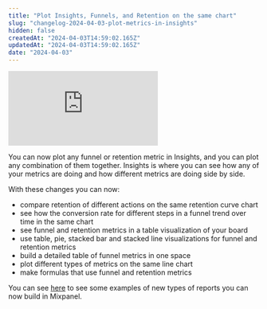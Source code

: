 ```yaml
---
title: "Plot Insights, Funnels, and Retention on the same chart"
slug: "changelog-2024-04-03-plot-metrics-in-insights"
hidden: false
createdAt: "2024-04-03T14:59:02.165Z"
updatedAt: "2024-04-03T14:59:02.165Z"
date: "2024-04-03"
---
```

<div style={{position: 'relative', paddingBottom: '64.90384615384616%', height: 0}}>
    <iframe src="https://www.loom.com/embed/81c25f63005d4d0da8d06c1558ac1c70"
        frameBorder="0"
        webkitallowfullscreen="true" mozallowfullscreen="true" allowFullScreen
        style={{position: 'absolute', 'top': 0, 'left': 0, 'width': '100%', 'height': '100%'}}>
    </iframe>
</div>

You can now plot any funnel or retention metric in Insights, and you can plot any combination of them together. Insights is where you can see how any of your metrics are doing and how different metrics are doing side by side.

With these changes you can now:

- compare retention of different actions on the same retention curve chart
- see how the conversion rate for different steps in a funnel trend over time in the same chart
- see funnel and retention metrics in a table visualization of your board
- use table, pie, stacked bar and stacked line visualizations for funnel and retention metrics
- build a detailed table of funnel metrics in one space
- plot different types of metrics on the same line chart
- make formulas that use funnel and retention metrics

You can see [here](https://mixpanel.com/p/FN3F4aWpunCKSuZNxQQz38) to see some examples of new types of reports you can now build in Mixpanel.
